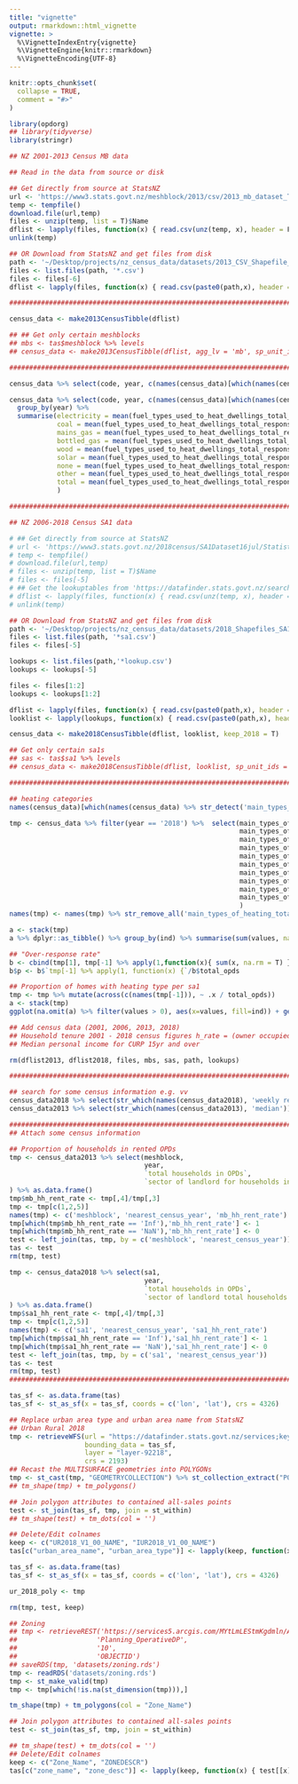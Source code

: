 ```yaml
---
title: "vignette"
output: rmarkdown::html_vignette
vignette: >
  %\VignetteIndexEntry{vignette}
  %\VignetteEngine{knitr::rmarkdown}
  %\VignetteEncoding{UTF-8}
---
```


```r
knitr::opts_chunk$set(
  collapse = TRUE,
  comment = "#>"
)
```

```r
library(opdorg)
## library(tidyverse)
library(stringr)
```

```r
## NZ 2001-2013 Census MB data

## Read in the data from source or disk

## Get directly from source at StatsNZ
url <- 'https://www3.stats.govt.nz/meshblock/2013/csv/2013_mb_dataset_Total_New_Zealand_CSV.zip'
temp <- tempfile()
download.file(url,temp)
files <- unzip(temp, list = T)$Name
dflist <- lapply(files, function(x) { read.csv(unz(temp, x), header = F, encoding = 'UTF-8') })
unlink(temp)

## OR Download from StatsNZ and get files from disk
path <- '~/Desktop/projects/nz_census_data/datasets/2013_CSV_Shapefile_MB_Total_New_Zealand/'
files <- list.files(path, '*.csv')
files <- files[-6]
dflist <- lapply(files, function(x) { read.csv(paste0(path,x), header = F, encoding = 'UTF-8') })

###################################################################################################

census_data <- make2013CensusTibble(dflist)

## ## Get only certain meshblocks
## mbs <- tas$meshblock %>% levels
## census_data <- make2013CensusTibble(dflist, agg_lv = 'mb', sp_unit_ids = mbs)

###################################################################################################

census_data %>% select(code, year, c(names(census_data)[which(names(census_data) %>% stringr::str_detect('heat'))]))

census_data %>% select(code, year, c(names(census_data)[which(names(census_data) %>% stringr::str_detect('heat'))])) %>%
  group_by(year) %>%
  summarise(electricity = mean(fuel_types_used_to_heat_dwellings_total_responses_for_opds_electricity, na.rm = T),
            coal = mean(fuel_types_used_to_heat_dwellings_total_responses_for_opds_coal, na.rm = T),
            mains_gas = mean(fuel_types_used_to_heat_dwellings_total_responses_for_opds_mains_gas, na.rm = T),
            bottled_gas = mean(fuel_types_used_to_heat_dwellings_total_responses_for_opds_bottled_gas, na.rm = T),
            wood = mean(fuel_types_used_to_heat_dwellings_total_responses_for_opds_wood, na.rm = T),
            solar = mean(fuel_types_used_to_heat_dwellings_total_responses_for_opds_solar_power, na.rm = T),
            none = mean(fuel_types_used_to_heat_dwellings_total_responses_for_opds_no_fuels_used_in_this_dwelling, na.rm = T),
            other = mean(fuel_types_used_to_heat_dwellings_total_responses_for_opds_other_fuels, na.rm = T),
            total = mean(fuel_types_used_to_heat_dwellings_total_responses_for_opds_total_dwellings_stated, na.rm = T)
            )

###################################################################################################

## NZ 2006-2018 Census SA1 data

# ## Get directly from source at StatsNZ
# url <- 'https://www3.stats.govt.nz/2018census/SA1Dataset16jul/Statistical%20Area%201%20dataset%20for%20Census%202018%20-%20total%20New%20Zealand%20-%20CSV_updated_16-7-20.zip'
# temp <- tempfile()
# download.file(url,temp)
# files <- unzip(temp, list = T)$Name
# files <- files[-5]
# ## Get the lookuptables from 'https://datafinder.stats.govt.nz/search/?q=statistical+area+1+%282018+Census+only%29+lookup+table'
# dflist <- lapply(files, function(x) { read.csv(unz(temp, x), header = F, encoding = 'UTF-8') })
# unlink(temp)

## OR Download from StatsNZ and get files from disk
path <- '~/Desktop/projects/nz_census_data/datasets/2018_Shapefiles_SA1_Census_Total_NZ/'
files <- list.files(path, '*sa1.csv')
files <- files[-5]

lookups <- list.files(path,'*lookup.csv')
lookups <- lookups[-5]

files <- files[1:2]
lookups <- lookups[1:2]

dflist <- lapply(files, function(x) { read.csv(paste0(path,x), header = F, encoding = 'UTF-8') })
looklist <- lapply(lookups, function(x) { read.csv(paste0(path,x), header = F, encoding = 'UTF-8') })

census_data <- make2018CensusTibble(dflist, looklist, keep_2018 = T)

## Get only certain sa1s
## sas <- tas$sa1 %>% levels
## census_data <- make2018CensusTibble(dflist, looklist, sp_unit_ids = sas, keep_2018 = T)

####################################################################################################

## heating categories
names(census_data)[which(names(census_data) %>% str_detect('main_types_of_heating'))] %>% str_remove_all('main_types_of_heating_total_response_')

tmp <- census_data %>% filter(year == '2018') %>%  select(main_types_of_heating_total_response_total_opds,
                                                          main_types_of_heating_total_response_no_heating_used_opds,
                                                          main_types_of_heating_total_response_heat_pump_opds,
                                                          main_types_of_heating_total_response_electric_heater_opds,
                                                          main_types_of_heating_total_response_fixed_gas_heater_opds,
                                                          main_types_of_heating_total_response_portable_gas_heater_opds,
                                                          main_types_of_heating_total_response_pellet_fire_opds,
                                                          main_types_of_heating_total_response_other_types_of_heating_opds,
                                                          main_types_of_heating_total_response_wood_burner_opds,
                                                          main_types_of_heating_total_response_coal_burner_opds
                                                          )
names(tmp) <- names(tmp) %>% str_remove_all('main_types_of_heating_total_response_')

a <- stack(tmp)
a %>% dplyr::as_tibble() %>% group_by(ind) %>% summarise(sum(values, na.rm = T))

## "Over-response rate"
b <- cbind(tmp[1], tmp[-1] %>% apply(1,function(x){ sum(x, na.rm = T) }))
b$p <- b$`tmp[-1] %>% apply(1, function(x) {`/b$total_opds

## Proportion of homes with heating type per sa1
tmp <- tmp %>% mutate(across(c(names(tmp[-1])), ~ .x / total_opds))
a <- stack(tmp)
ggplot(na.omit(a) %>% filter(values > 0), aes(x=values, fill=ind)) + geom_density(alpha=0.5)
```

```r
## Add census data (2001, 2006, 2013, 2018)
## Household tenure 2001 - 2018 census figures h_rate = (owner occupied dwellings / total OPDs)
## Median personal income for CURP 15yr and over

rm(dflist2013, dflist2018, files, mbs, sas, path, lookups)

##########################################################################################

## search for some census information e.g. vv
census_data2018 %>% select(str_which(names(census_data2018), 'weekly rent')) %>% filter(!is.na(`weekly rent 300 to 399 households in rented OPDs`))
census_data2013 %>% select(str_which(names(census_data2013), 'median')) %>% names()

########################################################################################
## Attach some census information

## Proportion of households in rented OPDs
tmp <- census_data2013 %>% select(meshblock,
                                  year,
                                  `total households in OPDs`,
                                  `sector of landlord for households in rented OPDs total households in rented OPDs`
) %>% as.data.frame()
tmp$mb_hh_rent_rate <- tmp[,4]/tmp[,3]
tmp <- tmp[c(1,2,5)]
names(tmp) <- c('meshblock', 'nearest_census_year', 'mb_hh_rent_rate')
tmp[which(tmp$mb_hh_rent_rate == 'Inf'),'mb_hh_rent_rate'] <- 1
tmp[which(tmp$mb_hh_rent_rate == 'NaN'),'mb_hh_rent_rate'] <- 0
test <- left_join(tas, tmp, by = c('meshblock', 'nearest_census_year'))
tas <- test
rm(tmp, test)

tmp <- census_data2018 %>% select(sa1,
                                  year,
                                  `total households in OPDs`,
                                  `sector of landlord total households in rented OPDs`
) %>% as.data.frame()
tmp$sa1_hh_rent_rate <- tmp[,4]/tmp[,3]
tmp <- tmp[c(1,2,5)]
names(tmp) <- c('sa1', 'nearest_census_year', 'sa1_hh_rent_rate')
tmp[which(tmp$sa1_hh_rent_rate == 'Inf'),'sa1_hh_rent_rate'] <- 1
tmp[which(tmp$sa1_hh_rent_rate == 'NaN'),'sa1_hh_rent_rate'] <- 0
test <- left_join(tas, tmp, by = c('sa1', 'nearest_census_year'))
tas <- test
rm(tmp, test)
########################################################################################

tas_sf <- as.data.frame(tas)
tas_sf <- st_as_sf(x = tas_sf, coords = c('lon', 'lat'), crs = 4326)
```



```r
## Replace urban area type and urban area name from StatsNZ
## Urban Rural 2018
tmp <- retrieveWFS(url = "https://datafinder.stats.govt.nz/services;key=a6522fb2237d41df898d66d79017fdb5/wfs",
                   bounding_data = tas_sf,
                   layer = "layer-92218",
                   crs = 2193)
## Recast the MULTISURFACE geometries into POLYGONs
tmp <- st_cast(tmp, "GEOMETRYCOLLECTION") %>% st_collection_extract("POLYGON")
## tm_shape(tmp) + tm_polygons()

## Join polygon attributes to contained all-sales points
test <- st_join(tas_sf, tmp, join = st_within)
## tm_shape(test) + tm_dots(col = '')

## Delete/Edit colnames
keep <- c("UR2018_V1_00_NAME", "IUR2018_V1_00_NAME")
tas[c("urban_area_name", "urban_area_type")] <- lapply(keep, function(x) { test[[x]] %>% as.factor })

tas_sf <- as.data.frame(tas)
tas_sf <- st_as_sf(x = tas_sf, coords = c('lon', 'lat'), crs = 4326)

ur_2018_poly <- tmp

rm(tmp, test, keep)
```

```r
## Zoning
## tmp <- retrieveREST('https://services5.arcgis.com/MYtLmLEStmKgdmln/ArcGIS/rest/services',
##                    'Planning_OperativeDP',
##                    '10',
##                    'OBJECTID')
## saveRDS(tmp, 'datasets/zoning.rds')
tmp <- readRDS('datasets/zoning.rds')
tmp <- st_make_valid(tmp)
tmp <- tmp[which(!is.na(st_dimension(tmp))),]

tm_shape(tmp) + tm_polygons(col = "Zone_Name")

## Join polygon attributes to contained all-sales points
test <- st_join(tas_sf, tmp, join = st_within)

## tm_shape(test) + tm_dots(col = '')
## Delete/Edit colnames  
keep <- c("Zone_Name", "ZONEDESCR")
tas[c("zone_name", "zone_desc")] <- lapply(keep, function(x) { test[[x]] %>% as.character })
```
